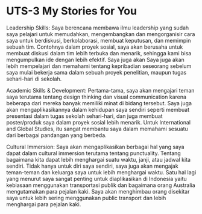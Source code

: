 # UTS-3 My Stories for You

Leadership Skills: Saya berencana membawa ilmu leadership yang sudah saya pelajari untuk memudahkan, mengembangkan dan mengorganisir cara saya untuk berdiskusi, berkolaborasi, membuat keputusan, dan memimpin sebuah tim. Contohnya dalam proyek sosial, saya akan berusaha untuk membuat diskusi dalam tim lebih terbuka dan menarik, sehingga kami bisa mengumpulkan ide dengan lebih efektif. Saya juga akan  Saya juga akan lebih mempelajari dan memahami tentang kepribadian seseorang sebelum saya mulai bekerja sama dalam sebuah proyek penelitian, maupun tugas sehari-hari di sekolah.

Academic Skills & Development: Pertama-tama, saya akan mengajari teman saya terutama tentang design thinking dan visual communication karena beberapa dari mereka banyak memiliki minat di bidang tersebut. Saya juga akan mengaplikasikannya dalam kehidupan saya sendiri seperti membuat presentasi dalam tugas sekolah sehari-hari, dan juga membuat poster/produk saya dalam proyek sosial lebih menarik. Untuk International and Global Studies, itu sangat membantu saya dalam memahami sesuatu dari berbagai pandangan yang berbeda.

Cultural Immersion: Saya akan mengaplikasikan berbagai hal yang saya dapat dalam cultural immersion terutama tentang punctuality. Tentang bagaimana kita dapat lebih menghargai suatu waktu, janji, atau jadwal kita sendiri. Tidak hanya untuk diri saya sendiri, saya juga akan mengajak teman-teman dan keluarga saya untuk lebih menghargai waktu. Satu hal lagi yang menurut saya sangat penting untuk diaplikasikan di Indonesia yaitu kebiasaan menggunakan transportasi publik dan bagaimana orang Australia mengutamakan para pejalan kaki. Saya akan menghimbau orang disekitar saya untuk lebih sering menggunakan public transport dan lebih menghargai para pejalan kaki.
